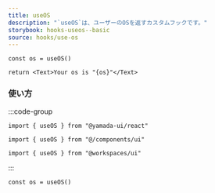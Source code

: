```yaml
---
title: useOS
description: "`useOS`は、ユーザーのOSを返すカスタムフックです。"
storybook: hooks-useos--basic
source: hooks/use-os
---
```


```tsx preview functional client
const os = useOS()

return <Text>Your os is "{os}"</Text>
```

### 使い方

:::code-group

```tsx [package]
import { useOS } from "@yamada-ui/react"
```

```tsx [alias]
import { useOS } from "@/components/ui"
```

```tsx [monorepo]
import { useOS } from "@workspaces/ui"
```

:::

```tsx
const os = useOS()
```
